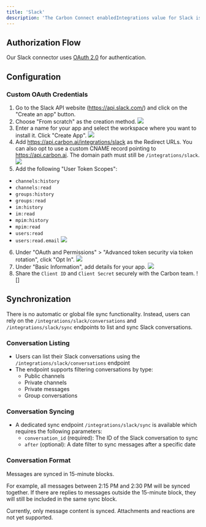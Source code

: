 ```yaml
---
title: 'Slack'
description: 'The Carbon Connect enabledIntegrations value for Slack is `SLACK`.'
---
```


## Authorization Flow
Our Slack connector uses [OAuth 2.0](https://api.slack.com/authentication/oauth-v2) for authentication.

## Configuration
### Custom OAuth Credentials

1. Go to the Slack API website (https://api.slack.com/) and click on the "Create an app" button.
2. Choose "From scratch" as the creation method.
![](https://imagedelivery.net/_sHUUMiZokZ59YDFOZEZTw/f08bbf9f-eb6c-4f16-912b-61473ff42600/public)
3. Enter a name for your app and select the workspace where you want to install it. Click "Create App".
![](https://imagedelivery.net/_sHUUMiZokZ59YDFOZEZTw/64a9c49d-9415-4fd6-7b7d-1571a9dbfc00/public)
4. Add https://api.carbon.ai/integrations/slack as the Redirect URLs. You can also opt to use a custom CNAME record pointing to https://api.carbon.ai. The domain path must still be `/integrations/slack`.
![](https://imagedelivery.net/_sHUUMiZokZ59YDFOZEZTw/20d796fd-ae2c-4838-b79d-694ac4e1fe00/public)
5. Add the following "User Token Scopes":
- `channels:history`
- `channels:read`
- `groups:history`
- `groups:read`
- `im:history`
- `im:read`
- `mpim:history`
- `mpim:read`
- `users:read`
- `users:read.email`
![](https://imagedelivery.net/_sHUUMiZokZ59YDFOZEZTw/6f6462ec-81d4-4baa-2d9a-11d2725f5900/public)
6. Under "OAuth and Permissions" > "Advanced token security via token rotation", click "Opt In".
![](https://imagedelivery.net/_sHUUMiZokZ59YDFOZEZTw/15749536-84c3-4353-837f-f4c290aff900/public)
7. Under "Basic Information", add details for your app.
![](https://imagedelivery.net/_sHUUMiZokZ59YDFOZEZTw/1b443d70-0477-4a80-fc5d-bb58a2edee00/public)
8. Share the `Client ID` and `Client Secret` securely with the Carbon team.
![]


## Synchronization
There is no automatic or global file sync functionality. Instead, users can rely on the `/integrations/slack/conversations` and `/integrations/slack/sync` endpoints to list and sync Slack conversations. 

### Conversation Listing
- Users can list their Slack conversations using the `/integrations/slack/conversations` endpoint
- The endpoint supports filtering conversations by type:
  - Public channels
  - Private channels
  - Private messages
  - Group conversations

### Conversation Syncing
- A dedicated sync endpoint `/integrations/slack/sync` is available which requires the following parameters:
  - `conversation_id` (required): The ID of the Slack conversation to sync
  - `after` (optional): A date filter to sync messages after a specific date

### Conversation Format
Messages are synced in 15-minute blocks. 

For example, all messages between 2:15 PM and 2:30 PM will be synced together. If there are replies to messages outside the 15-minute block, they will still be included in the same sync block.

Currently, only message content is synced. Attachments and reactions are not yet supported.
